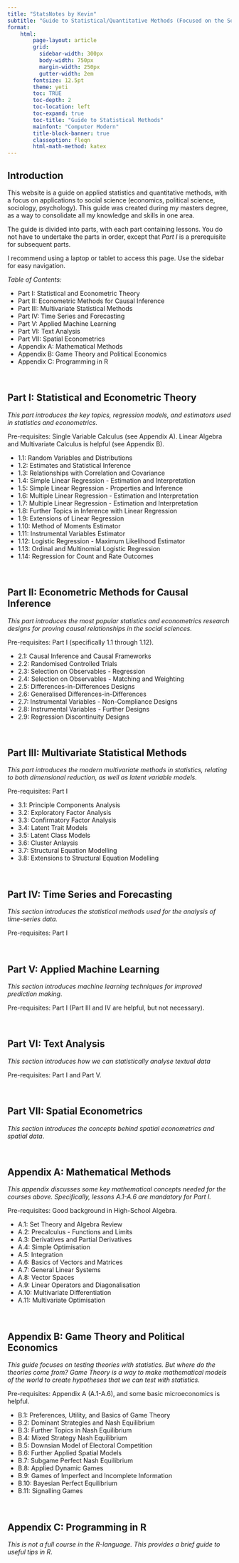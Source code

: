 ```yaml
---
title: "StatsNotes by Kevin"
subtitle: "Guide to Statistical/Quantitative Methods (Focused on the Social Sciences)"
format:
    html:
        page-layout: article
        grid:
          sidebar-width: 300px
          body-width: 750px
          margin-width: 250px
          gutter-width: 2em
        fontsize: 12.5pt
        theme: yeti
        toc: TRUE
        toc-depth: 2
        toc-location: left
        toc-expand: true
        toc-title: "Guide to Statistical Methods"
        mainfont: "Computer Modern"
        title-block-banner: true
        classoption: fleqn
        html-math-method: katex
---
```


## Introduction

This website is a guide on applied statistics and quantitative methods, with a focus on applications to social science (economics, political science, sociology, psychology). This guide was created during my masters degree, as a way to consolidate all my knowledge and skills in one area.

The guide is divided into parts, with each part containing lessons. You do not have to undertake the parts in order, except that *Part I* is a prerequisite for subsequent parts.

I recommend using a laptop or tablet to access this page. Use the sidebar for easy navigation.

*Table of Contents:*

-   Part I: Statistical and Econometric Theory
-   Part II: Econometric Methods for Causal Inference
-   Part III: Multivariate Statistical Methods
-   Part IV: Time Series and Forecasting
-   Part V: Applied Machine Learning
-   Part VI: Text Analysis
-   Part VII: Spatial Econometrics
-   Appendix A: Mathematical Methods
-   Appendix B: Game Theory and Political Economics
-   Appendix C: Programming in R

<br />

## Part I: Statistical and Econometric Theory

*This part introduces the key topics, regression models, and estimators used in statistics and econometrics.*

Pre-requisites: Single Variable Calculus (see Appendix A). Linear Algebra and Multivariate Calculus is helpful (see Appendix B).

-   1.1: Random Variables and Distributions
-   1.2: Estimates and Statistical Inference
-   1.3: Relationships with Correlation and Covariance
-   1.4: Simple Linear Regression - Estimation and Interpretation
-   1.5: Simple Linear Regression - Properties and Inference
-   1.6: Multiple Linear Regression - Estimation and Interpretation
-   1.7: Multiple Linear Regression - Estimation and Interpretation
-   1.8: Further Topics in Inference with Linear Regression
-   1.9: Extensions of Linear Regression
-   1.10: Method of Moments Estimator
-   1.11: Instrumental Variables Estimator
-   1.12: Logistic Regression - Maximum Likelihood Estimator
-   1.13: Ordinal and Multinomial Logistic Regression
-   1.14: Regression for Count and Rate Outcomes

<br />

## Part II: Econometric Methods for Causal Inference

*This part introduces the most popular statistics and econometrics research designs for proving causal relationships in the social sciences.*

Pre-requisites: Part I (specifically 1.1 through 1.12).

-   2.1: Causal Inference and Causal Frameworks
-   2.2: Randomised Controlled Trials
-   2.3: Selection on Observables - Regression
-   2.4: Selection on Observables - Matching and Weighting
-   2.5: Differences-in-Differences Designs
-   2.6: Generalised Differences-in-Differences
-   2.7: Instrumental Variables - Non-Compliance Designs
-   2.8: Instrumental Variables - Further Designs
-   2.9: Regression Discontinuity Designs

<br />

## Part III: Multivariate Statistical Methods

*This part introduces the modern multivariate methods in statistics, relating to both dimensional reduction, as well as latent variable models.*

Pre-requisites: Part I

-   3.1: Principle Components Analysis
-   3.2: Exploratory Factor Analysis
-   3.3: Confirmatory Factor Analysis
-   3.4: Latent Trait Models
-   3.5: Latent Class Models
-   3.6: Cluster Anlaysis
-   3.7: Structural Equation Modelling
-   3.8: Extensions to Structural Equation Modelling

<br />

## Part IV: Time Series and Forecasting

*This section introduces the statistical methods used for the analysis of time-series data.*

Pre-requisites: Part I

<br />

## Part V: Applied Machine Learning

*This section introduces machine learning techniques for improved prediction making*.

Pre-requisites: Part I (Part III and IV are helpful, but not necessary).

<br />

## Part VI: Text Analysis

*This section introduces how we can statistically analyse textual data*

Pre-requisites: Part I and Part V.

<br />

## Part VII: Spatial Econometrics

*This section introduces the concepts behind spatial econometrics and spatial data*.

<br />

## Appendix A: Mathematical Methods

*This appendix discusses some key mathematical concepts needed for the courses above. Specifically, lessons A.1-A.6 are mandatory for Part I.*

Pre-requisites: Good background in High-School Algebra.

-   A.1: Set Theory and Algebra Review
-   A.2: Precalculus - Functions and Limits
-   A.3: Derivatives and Partial Derivatives
-   A.4: Simple Optimisation
-   A.5: Integration
-   A.6: Basics of Vectors and Matrices
-   A.7: General Linear Systems
-   A.8: Vector Spaces
-   A.9: Linear Operators and Diagonalisation
-   A.10: Multivariate Differentiation
-   A.11: Multivariate Optimisation

<br />

## Appendix B: Game Theory and Political Economics

*This guide focuses on testing theories with statistics. But where do the theories come from? Game Theory is a way to make mathematical models of the world to create hypotheses that we can test with statistics*.

Pre-requisites: Appendix A (A.1-A.6), and some basic microeconomics is helpful.

-   B.1: Preferences, Utility, and Basics of Game Theory
-   B.2: Dominant Strategies and Nash Equilibrium
-   B.3: Further Topics in Nash Equilibrium
-   B.4: Mixed Strategy Nash Equilibrium
-   B.5: Downsian Model of Electoral Competition
-   B.6: Further Applied Spatial Models
-   B.7: Subgame Perfect Nash Equilibrium
-   B.8: Applied Dynamic Games
-   B.9: Games of Imperfect and Incomplete Information
-   B.10: Bayesian Perfect Equilibrium
-   B.11: Signalling Games

<br />

## Appendix C: Programming in R

*This is not a full course in the R-language. This provides a brief guide to useful tips in R*.

<br />
